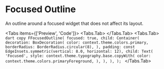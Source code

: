 
# Focused Outline

An outline around a focused widget that does not affect its layout.

<LinkBadgeGroup>
    <LinkBadge label="API Reference" href="https://pub.dev/documentation/forui/latest/forui.foundation/FFocusedOutline-class.html"/>
</LinkBadgeGroup>

<Tabs items={['Preview', 'Code']}>
  <Tabs.Tab>
    <Widget name='focused-outline' query={{}} height={300}/>
  </Tabs.Tab>
  <Tabs.Tab>
    ```dart copy
    FFocusedOutline(
      focused: true,
      child: Container(
        decoration: BoxDecoration(
          color: context.theme.colors.primary,
          borderRadius: BorderRadius.circular(8),
        ),
        padding: const EdgeInsets.symmetric(vertical: 8.0, horizontal: 12),
        child: Text(
          'Focused',
          style: context.theme.typography.base.copyWith(
            color: context.theme.colors.primaryForeground,
          ),
        ),
      ),
    );
    ```
  </Tabs.Tab>
</Tabs>
